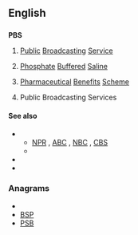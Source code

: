 {{wikipedia}}
==English==

==={{initialism}}===
'''PBS'''

# {{US|television}} [[public|Public]] [[broadcasting|Broadcasting]] [[service|Service]]
# {{US|biology}} [[phosphate|Phosphate]] [[buffered|Buffered]] [[saline|Saline]]
# {{Australia}} [[pharmaceutical|Pharmaceutical]] [[benefits|Benefits]] [[scheme|Scheme]]
# {{context|Malta}} Public Broadcasting Services

====See also====
* {{sense|Public Broadcasting Service}}
** [[NPR]] , [[ABC]] , [[NBC]] , [[CBS]]
** {{pedia|Public Broadcasting Service}}
* {{pedia|Phosphate buffered saline}}
* {{pedia|Pharmaceutical Benefits Scheme}}

===Anagrams===
* {{alphagram|[[bps#English|bps]]}} 
* [[BSP#English|BSP]]
* [[PSB#English|PSB]]